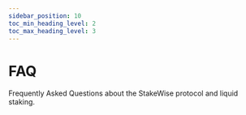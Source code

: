 ```yaml
---
sidebar_position: 10
toc_min_heading_level: 2
toc_max_heading_level: 3
---
```


# FAQ

Frequently Asked Questions about the StakeWise protocol and liquid staking.

<!-- FAQ items will be added here -->